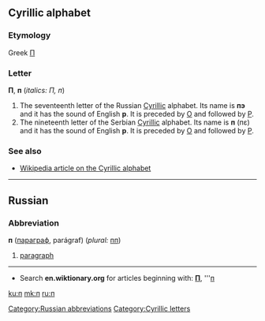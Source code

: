{{see|Π|Appendix:Variations of ""}}

==Cyrillic alphabet==

===Etymology===
Greek [[Π]]

===Letter===
'''П''', '''п''' (''italics: П, п'')

# The seventeenth letter of the Russian [[Cyrillic]] alphabet. Its name is '''пэ''' {{IPAchar|(pɛ)}} and it has the sound of English '''p'''. It is preceded by [[о|О]] and followed by [[р|Р]].
# The nineteenth letter of the Serbian [[Cyrillic]] alphabet. Its name is '''п''' (пɛ) and it has the sound of English '''p'''. It is preceded by [[о|О]] and followed by [[р|Р]].

===See also===
*[[w:Cyrillic alphabet|Wikipedia article on the Cyrillic alphabet]]

----

==Russian==

===Abbreviation===
'''п''' ([[параграф]], parágraf) (''plural:'' [[пп]])

# [[paragraph]]

[[Category:Russian abbreviations]]

----

*Search '''en.wiktionary.org''' for articles beginning with: '''[http://en.wiktionary.org/w/index.php?title=Special%3AAllpages&from=%D0%9F&namespace=0 П]''', '''[http://en.wiktionary.org/w/index.php?title=Special%3AAllpages&from=%D0%BF&namespace=0 п]

[[Category:Cyrillic letters]]

[[ku:п]]
[[mk:п]]
[[ru:п]]